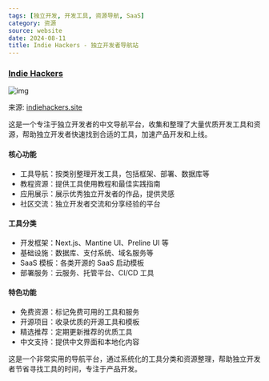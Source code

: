 ```yaml
---
tags: [独立开发, 开发工具, 资源导航, SaaS]
category: 资源
source: website
date: 2024-08-11
title: Indie Hackers - 独立开发者导航站
---
```


### [Indie Hackers](https://www.indiehackers.site/zh/group/new)

![img](https://img.mengpeng.tech/i/2024/11/24/6742f9c7ce4c2.webp)

来源: [indiehackers.site](https://www.indiehackers.site/zh/group/new)

这是一个专注于独立开发者的中文导航平台，收集和整理了大量优质开发工具和资源，帮助独立开发者快速找到合适的工具，加速产品开发和上线。

#### 核心功能
- 工具导航：按类别整理开发工具，包括框架、部署、数据库等
- 教程资源：提供工具使用教程和最佳实践指南
- 应用展示：展示优秀独立开发者的作品，提供灵感
- 社区交流：独立开发者交流和分享经验的平台

#### 工具分类
- 开发框架：Next.js、Mantine UI、Preline UI 等
- 基础设施：数据库、支付系统、域名服务等
- SaaS 模板：各类开源的 SaaS 启动模板
- 部署服务：云服务、托管平台、CI/CD 工具

#### 特色功能
- 免费资源：标记免费可用的工具和服务
- 开源项目：收录优质的开源工具和模板
- 精选推荐：定期更新推荐的优质工具
- 中文支持：提供中文界面和本地化内容

这是一个非常实用的导航平台，通过系统化的工具分类和资源整理，帮助独立开发者节省寻找工具的时间，专注于产品开发。
